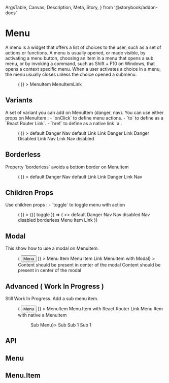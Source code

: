   ArgsTable,
  Canvas,
  Description,
  Meta,
  Story,
} from '@storybook/addon-docs'

<Meta title="Components/Navigation/Menu" component={Menu} />

# Menu

<Description>
  A menu is a widget that offers a list of choices to the user, such as a set of
  actions or functions. A menu is usually opened, or made visible, by activating
  a menu button, choosing an item in a menu that opens a sub menu, or by
  invoking a command, such as Shift + F10 on Windows, that opens a context
  specific menu. When a user activates a choice in a menu, the menu usually
  closes unless the choice opened a submenu.
</Description>

<Canvas>
  <Story name="Basic" height="300px">
    <Menu
      disclosure={() => (
        <Touchable title="menu" name="menu" ml={8}>
          <Icon name="dots-horizontal" color="gray550" size={24} />
        </Touchable>
      )}
    >
      <Menu.Item>MenuItem</Menu.Item>
      <Menu.Item to="/?path=/docs/components-menu--basic">
        MenuItemLink
      </Menu.Item>
    </Menu>
  </Story>
</Canvas>

## Variants

<Description>
  A set of variant you can add on MenuItem (danger, nav). You can use either
  props on MenuItem : - `onClick` to define menu actions. - `to` to define as a
  `React Router Link`. - `href` to define as a native link `a`.
</Description>

<Canvas>
  <Story name="Variant" height="350px">
    <Menu
      disclosure={() => (
        <Touchable title="menu" name="menu" ml={8}>
          <Icon name="dots-horizontal" color="gray550" size={24} />
        </Touchable>
      )}
    >
      <Menu.Item>default</Menu.Item>
      <Menu.Item variant="danger">Danger</Menu.Item>
      <Menu.Item variant="nav">Nav</Menu.Item>
      <Menu.Item>default</Menu.Item>
      <Menu.Item to="/?path=/docs/components-menu--basic">Link</Menu.Item>
      <Menu.Item variant="danger" to="/?path=/docs/components-menu--basic">
        Link Danger
      </Menu.Item>
      <Menu.Item
        variant="danger"
        to="/?path=/docs/components-menu--basic"
        disabled
      >
        Link Danger Disabled
      </Menu.Item>
      <Menu.Item variant="nav" to="/?path=/docs/components-menu--basic">
        Link Nav
      </Menu.Item>
      <Menu.Item
        variant="nav"
        to="/?path=/docs/components-menu--basic"
        disabled
      >
        Link Nav disabled
      </Menu.Item>
    </Menu>
  </Story>
</Canvas>

## Borderless

<Description>
  Property `borderless` avoids a bottom border on MenuItem
</Description>

<Canvas>
  <Story name="Borderless" height="300px">
    <Menu
      disclosure={() => (
        <Touchable title="menu" name="menu" ml={8}>
          <Icon name="dots-horizontal" color="gray550" size={24} />
        </Touchable>
      )}
    >
      <Menu.Item borderless>default</Menu.Item>
      <Menu.Item variant="danger" borderless>
        Danger
      </Menu.Item>
      <Menu.Item variant="nav" borderless>
        Nav
      </Menu.Item>
      <Menu.Item borderless>default</Menu.Item>
      <Menu.Item to="/?path=/docs/components-menu--basic" borderless>
        Link
      </Menu.Item>
      <Menu.Item
        variant="danger"
        to="/?path=/docs/components-menu--basic"
        borderless
      >
        Link Danger
      </Menu.Item>
      <Menu.Item
        variant="nav"
        to="/?path=/docs/components-menu--basic"
        borderless
      >
        Link Nav
      </Menu.Item>
    </Menu>
  </Story>
</Canvas>

## Children Props

<Description>
  Use children props : - `toggle` to toggle menu with action
</Description>

<Canvas>
  <Story name="Children Props" height="250px">
    <Menu
      disclosure={() => (
        <Touchable title="menu" name="menu" ml={8}>
          <Icon name="dots-horizontal" color="gray550" size={24} />
        </Touchable>
      )}
    >
      {({ toggle }) => (
        <>
          <Menu.Item>default</Menu.Item>
          <Menu.Item onClick={toggle} variant="danger">
            Danger
          </Menu.Item>
          <Menu.Item onClick={toggle} variant="nav">
            Nav
          </Menu.Item>
          <Menu.Item onClick={toggle} variant="nav" disabled>
            Nav disabled
          </Menu.Item>
          <Menu.Item onClick={toggle} variant="nav" disabled borderless>
            Nav disabled borderless
          </Menu.Item>
          <Menu.Item
            to="/?path=/docs/components-menu--disclosure"
            onClick={toggle}
          >
            Menu Item Link
          </Menu.Item>
        </>
      )}
    </Menu>
  </Story>
</Canvas>

## Modal

<Description>This show how to use a modal on MenuItem.</Description>

<Canvas>
  <Story name="Modal" height="300px">
    <Menu
      disclosure={() => (
        <Button variant="primary" ml={8}>
          Menu
        </Button>
      )}
    >
      <Menu.Item>Menu Item</Menu.Item>
      <Menu.Item to="/?path=/docs/components-menu--disclosure">
        Menu Item Link
      </Menu.Item>
      <Modal
        animated
        animation="scaleUp"
        disclosure={() => <Menu.Item>MenuItem with Modal</Menu.Item>}
      >
        <Box p={4}>Content should be present in center of the modal</Box>
        <Box p={4}>Content should be present in center of the modal</Box>
      </Modal>
    </Menu>
  </Story>
</Canvas>

## Advanced ( Work In Progress )

<Description>Still Work In Progress. Add a sub menu item.</Description>

<Canvas>
  <Story name="Advanced" height="350px">
    <Menu
      disclosure={() => (
        <Button variant="primary" ml={8}>
          Menu
        </Button>
      )}
    >
      <Menu.Item>MenuItem</Menu.Item>
      <Menu.Item to="/?path=/docs/components-menu--basic">
        Menu Item with React Router Link
      </Menu.Item>
      <Menu.Item href="https://react.ui.scaleway.com">
        Menu Item with native a
      </Menu.Item>
      <Menu.Item>MenuItem</Menu.Item>
      <Menu hasArrow={false} disclosure={() => <Menu.Item>Sub Menu</Menu.Item>}>
        <Menu.Item>Sub</Menu.Item>
        <Menu.Item>Sub 1</Menu.Item>
        <Menu.Item>Sub 1</Menu.Item>
      </Menu>
    </Menu>
  </Story>
</Canvas>

## API

## Menu

<ArgsTable of={Menu} />

## Menu.Item

<ArgsTable of={Menu.Item} />
